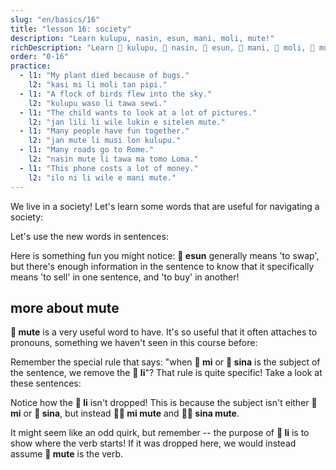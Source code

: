 ```yaml
---
slug: "en/basics/16"
title: "lesson 16: society"
description: "Learn kulupu, nasin, esun, mani, moli, mute!"
richDescription: "Learn 󱤟 kulupu, 󱤿 nasin, 󱤋 esun, 󱤲 mani, 󱤷 moli, 󱤼 mute!"
order: "0-16"
practice:
  - l1: "My plant died because of bugs."
    l2: "kasi mi li moli tan pipi."
  - l1: "A flock of birds flew into the sky."
    l2: "kulupu waso li tawa sewi."
  - l1: "The child wants to look at a lot of pictures."
    l2: "jan lili li wile lukin e sitelen mute."
  - l1: "Many people have fun together."
    l2: "jan mute li musi lon kulupu."
  - l1: "Many roads go to Rome."
    l2: "nasin mute li tawa ma tomo Loma."
  - l1: "This phone costs a lot of money."
    l2: "ilo ni li wile e mani mute."
---
```



We live in a society! Let's learn some words that are useful for navigating a society:

<List>
  <Word sl="kulupu" m="community, team, group" />
  <Word sl="nasin" m="way, method, tradition, path" />
  <Word sl="esun" m="to swap, to trade; market, shop" />
  <Word sl="mani" m="money, valuable thing" />
  <Word sl="moli" m="dead; to kill" />
  <Word sl="mute" m="many, very" />
</List>

Let's use the new words in sentences:

<List>
  <Sentence sl="nasin mute li lon." m="There are many traditions." />
  <Sentence sl="jan li pali lon kulupu." m="People work in teams." />
  <Sentence sl="len pona li wile e mani mute." m="Good clothes require a lot of money." />
  <Sentence sl="jan mute li moli tan utala suli." m="Many people died because of the war."/>
  <Sentence sl="mi wile esun e soweli mi." m="I would like to sell my cow." />
  <Sentence sl="mi wile ala esun e soweli sina." m="I don't want to buy your cow." />
</List>

Here is something fun you might notice: **󱤋 esun** generally means 'to swap', but there's enough information in the sentence to know that it specifically means 'to sell' in one sentence, and 'to buy' in another!

## more about mute

**󱤼 mute** is a very useful word to have. It's so useful that it often attaches to pronouns, something we haven't seen in this course before:

<List>
  <Word sl="mi mute" m="we, many of us" />
  <Sentence sl="kulupu pali li jo e mi mute." m="The trade union includes a lot of us." />
  <Word sl="sina mute" m="you lot, you guys, y'all" />
  <Sentence sl="ona li ken sitelen e sina mute." m="They can take a picture of you guys." />
</List>

Remember the special rule that says: "when **󱤴 mi** or **󱥞 sina** is the subject of the sentence, we remove the **󱤧 li**"? That rule is quite specific! Take a look at these sentences:

<List>
  <Sentence sl="mi mute li kalama musi." m="We perform music together." />
  <Sentence sl="sina mute li sona e ni." m="Many of you know this." />
</List>

Notice how the **󱤧 li** isn't dropped! This is because the subject isn't either **󱤴 mi** or **󱥞 sina**, but instead **󱤴󱤼 mi mute** and **󱥞󱤼 sina mute**.

It might seem like an odd quirk, but remember -- the purpose of **󱤧 li** is to show where the verb starts! If it was dropped here, we would instead assume **󱤼 mute** is the verb.

<Practice exercises={frontmatter.practice} client:only="react" />
